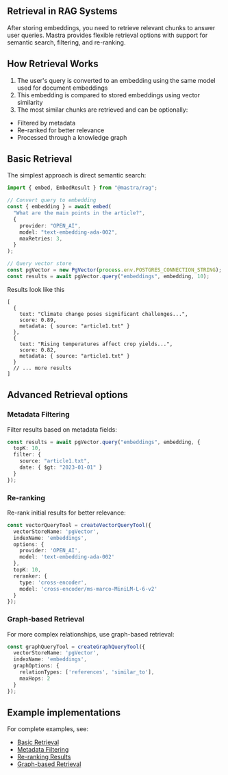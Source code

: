## Retrieval in RAG Systems

After storing embeddings, you need to retrieve relevant chunks to answer user queries. Mastra provides flexible retrieval options with support for semantic search, filtering, and re-ranking.


## How Retrieval Works

1. The user's query is converted to an embedding using the same model used for document embeddings
2. This embedding is compared to stored embeddings using vector similarity
3. The most similar chunks are retrieved and can be optionally:
  - Filtered by metadata
  - Re-ranked for better relevance
  - Processed through a knowledge graph


## Basic Retrieval

The simplest approach is direct semantic search: 

```ts showLineNumbers copy
import { embed, EmbedResult } from "@mastra/rag";

// Convert query to embedding
const { embedding } = await embed(
  "What are the main points in the article?",
  {
    provider: "OPEN_AI",
    model: "text-embedding-ada-002",
    maxRetries: 3,
  }
);

// Query vector store
const pgVector = new PgVector(process.env.POSTGRES_CONNECTION_STRING);
const results = await pgVector.query("embeddings", embedding, 10);


```

Results look like this 

``` showLineNumbers copy
[
  {
    text: "Climate change poses significant challenges...",
    score: 0.89,
    metadata: { source: "article1.txt" }
  },
  {
    text: "Rising temperatures affect crop yields...",
    score: 0.82,
    metadata: { source: "article1.txt" }
  }
  // ... more results
]
```


## Advanced Retrieval options
### Metadata Filtering
Filter results based on metadata fields:

```ts showLineNumbers copy
const results = await pgVector.query("embeddings", embedding, {
  topK: 10,
  filter: {
    source: "article1.txt",
    date: { $gt: "2023-01-01" }
  }
});
``` 

### Re-ranking
Re-rank initial results for better relevance:

```ts showLineNumbers copy
const vectorQueryTool = createVectorQueryTool({
  vectorStoreName: 'pgVector',
  indexName: 'embeddings',
  options: {
    provider: 'OPEN_AI',
    model: 'text-embedding-ada-002'
  },
  topK: 10,
  reranker: {
    type: 'cross-encoder',
    model: 'cross-encoder/ms-marco-MiniLM-L-6-v2'
  }
});
```

### Graph-based Retrieval

For more complex relationships, use graph-based retrieval:

```ts showLineNumbers copy
const graphQueryTool = createGraphQueryTool({
  vectorStoreName: 'pgVector',
  indexName: 'embeddings',
  graphOptions: {
    relationTypes: ['references', 'similar_to'],
    maxHops: 2
  }
});
```

## Example implementations

For complete examples, see: 

- [Basic Retrieval](/docs/examples/rag/basic-retrieval.mdx)
- [Metadata Filtering](/docs/examples/rag/metadata-filtering.mdx)
- [Re-ranking Results](/docs/examples/rag/re-ranking.mdx)
- [Graph-based Retrieval](/docs/examples/rag/graph-retrieval.mdx)